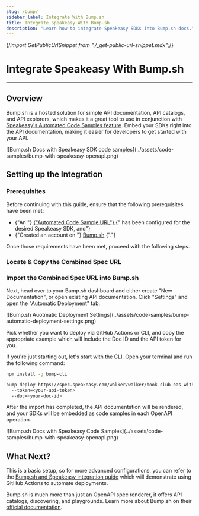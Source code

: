 ```yaml
---
slug: /bump/
sidebar_label: Integrate With Bump.sh
title: Integrate Speakeasy With Bump.sh
description: "Learn how to integrate Speakeasy SDKs into Bump.sh docs."
---
```


 
{/*import GetPublicUrlSnippet from "./_get-public-url-snippet.mdx";*/}

# Integrate Speakeasy With Bump.sh

---

## Overview

Bump.sh is a hosted solution for simple API documentation, API catalogs, and API
explorers, which makes it a great tool to use in conjunction with [Speakeasy's
Automated Code Samples feature](/docs/code-samples/automated-code-sample-urls).
Embed your SDKs right into the API documentation, making it easier for
developers to get started with your API.

<div className="Screenshot" data-darkened data-url="docs.myapi.com" data-docs="true">
  ![Bump.sh Docs with Speakeasy SDK code samples](../assets/code-samples/bump-with-speakeasy-openapi.png)
</div>

## Setting up the Integration

### Prerequisites

<div className="Callout" data-title="IMPORTANT" data-variant="warning">
  Before continuing with this guide, ensure that the following prerequisites
  have been met:
  <br />
  <ul className="list-disc pl-5">
    <li className="marker:content-['✓__']">
      {"An "}
      <a href="/docs/code-samples/automated-code-sample-urls">
        {"Automated Code Sample URL"}
      </a>
      {" has been configured for the desired Speakeasy SDK, and"}
    </li>
    <li className="marker:content-['✓__']">
      {"Created an account on "} <a href="https://bump.sh">Bump.sh</a>
      {"."}
    </li>
  </ul>
  Once those requirements have been met, proceed with the following steps.
</div>

### Locate & Copy the Combined Spec URL


### Import the Combined Spec URL into Bump.sh

Next, head over to your Bump.sh dashboard and either create "New Documentation",
or open existing API documentation. Click "Settings" and open the "Automatic Deployment" tab.

<div className="Screenshot"data-darkened data-url="bump.sh/dashboard" data-docs>
  ![Bump.sh Auotmatic Deployment Settings](../assets/code-samples/bump-automatic-deployment-settings.png)
</div>

Pick whether you want to deploy via GitHub Actions or CLI, and copy the
appropriate example which will include the Doc ID and the API token for you.

If you're just starting out, let's start with the CLI. Open your terminal and run the following command:

```bash
npm install -g bump-cli

bump deploy https://spec.speakeasy.com/walker/walker/book-club-oas-with-code-samples
  --token=<your-api-token>
  --doc=<your-doc-id>
```

After the import has completed, the API documentation will be rendered, and your
SDKs will be embedded as code samples in each OpenAPI operation.

<div className="Screenshot"data-darkened data-url="bump.sh/your-docs" data-docs>
  ![Bump.sh Docs with Speakeasy Code Samples](../assets/code-samples/bump-with-speakeasy-openapi.png)
</div>

## What Next?

This is a basic setup, so for more advanced configurations, you can refer to the
[Bump.sh and Speakeasy integration
guide](https://docs.bump.sh/guides/bump-sh-tutorials/generate-sdks-with-speakeasy/)
which will demonstrate using GitHub Actions to automate deployments.

Bump.sh is much more than just an OpenAPI spec renderer, it offers API catalogs,
discovering, and playgrounds. Learn more about Bump.sh on their [official
documentation](https://docs.bump.sh/).
